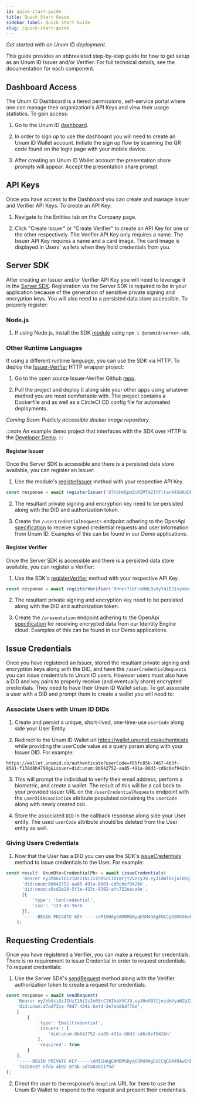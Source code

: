 ```yaml
---
id: quick-start-guide
title: Quick Start Guide
sidebar_label: Quick Start Guide
slug: /quick-start-guide
---
```



*Get started with an Unum ID deployment.*

This guide provides an abbreviated step-by-step guide for how to get setup as an Unum ID Issuer and/or Verifier. For full technical details, see the documentation for each component.

## Dashboard Access
The Unum ID Dashboard is a tiered permissions, self-service portal where one can manage their organization's API Keys and view their usage statistics. To gain access:

1. Go to the Unum ID [dashboard](https://dashboard.unumid.co/).

2. In order to sign up to use the dashboard you will need to create an Unum ID Wallet account. Initiate the sign up flow by scanning the QR code found on the login page with your mobile device.

3. After creating an Unum ID Wallet account the presentation share prompts will appear. Accept the presentation share prompt.

## API Keys
Once you have access to the Dashboard you can create and manage Issuer and Verifier API Keys. To create an API Key:

1. Navigate to the Entities tab on the Company page.

2. Click "Create Issuer" or "Create Verifier" to create an API Key for one or the other respectively. The Verifier API Key only requires a name. The Issuer API Key requires a name and a card image. The card image is displayed in Users' wallets when they hold credentials from you.

## Server SDK
After creating an Issuer and/or Verifier API Key you will need to leverage it in the [Server SDK](https://github.com/UnumID/server-sdk-typescript). Registration via the Server SDK is required to be in your application because of the generation of sensitive private signing and encryption keys. You will also need to a persisted data store accessible. To properly register:

### Node.js
1. If using Node.js, install the SDK [module](https://www.npmjs.com/package/@unumid/server-sdk) using `npm i @unumid/server-sdk`.

### Other Runtime Languages 
If using a different runtime language, you can use the SDK via HTTP. To deploy the [Issuer-Verifier](https://github.com/UnumID/issuer-verifier-app) HTTP wrapper project:

1. Go to the open source Issuer-Verifier Github [repo](https://github.com/UnumID/issuer-verifier-app).

2. Pull the project and deploy it along side your other apps using whatever method you are most comfortable with. The project contains a Dockerfile and as well as a CircleCI CD config file for automated deployments.

*Coming Soon: Publicly accessible docker image repository.*

:::note
An example demo project that interfaces with the SDK over HTTP is the [Developer Demo](/developer-demo).
:::

#### Register Issuer
Once the Server SDK is accessible and there is a persisted data store available, you can register an Issuer:

1. Use the module's [registerIssuer](https://docs.unumid.co/server-sdk#registerissuer) method with your respective API Key.

```typescript title="Example registerIssuer"
const response = await registerIssuer('U7nbHmEpmZuRZMTA2ItFltan64SGKoDLYn7cMnpe4w2=', 'https://api.acme.com');
```

2. The resultant private signing and encryption key need to be persisted along with the DID and authorization token.

3. Create the `/userCredentialRequests` endpoint adhering to the OpenApi [specification](https://gist.github.com/UnumIDMachine/146a0a428c683b756efd8240b31a4678) to receive signed <Tip type="subject"/> credential requests and user <Tip type="DID"/> information from Unum ID. Examples of this can be found in our Demo applications.

#### Register Verifier
Once the Server SDK is accessible and there is a persisted data store available, you can register a Verifier:

1. Use the SDK's [registerVerifier](https://docs.unumid.co/server-sdk#registerverifier) method with your respective API Key.

```typescript title="Example registerVerifier"
const response = await registerVerifier('0Hner7ibF/aHWLBvUyY4iDJ1xymbef0lzMxiS0eTGoS=', 'https://api.acme.com');
```

2. The resultant private signing and encryption key need to be persisted along with the DID and authorization token.

3. Create the `/presentation` endpoint adhering to the OpenApi [specification](https://gist.github.com/UnumIDMachine/a2d71f12b0596a62c9dcc4de7a255f4f) for receiving encrypted <Tip type="presentation"/> data from our Identity Engine cloud. Examples of this can be found in our Demo applications.

## Issue Credentials
Once you have registered an Issuer, stored the resultant private signing and encryption keys along with the DID, and have the `/userCredentialRequests` you can issue credentials to Unum ID users. However users must also have a DID and key pairs to properly receive (and eventually share) encrypted credentials. They need to have their Unum ID Wallet setup. To get associate a user with a DID and prompt them to create a wallet you will need to:

### Associate Users with Unum ID DIDs
1. Create and persist a unique, short-lived, one-time-use `userCode` along side your User Entity.

2. Redirect to the Unum ID Wallet url https://wallet.unumid.co/authenticate while providing the userCode value as a query param along with your Issuer DID. For example:

```
https://wallet.unumid.co/authenticate?userCode=f85fc85b-7467-4b3f-8581-f138d8b4798g&issuer=did:unum:8b642752-aa85-491a-80d3-cd6c0ef9426n
```

3. This will prompt the individual to verify their email address, perform a biometric, and create a wallet. The result of this will be a call back to your provided issuer URL on the `/userCredentialRequests` endpoint with the `userDidAssociation` attribute populated containing the `userCode` along with newly created `DID`.

4. Store the associated `DID` in the callback response along side your User entity. The used `userCode` attribute should be deleted from the User entity as well.

### Giving Users Credentials
1. Now that the User has a DID you can use the SDK's [issueCredentials](https://docs.unumid.co/server-sdk#issuecredentials) method to issue credentials to the User. For example: 

```typescript title="Example issueCredentials"
const result: UnumDto<CredentialPb> = await issueCredentials(
      'Bearer eyJhbGciOiJIUzI1NiIsInR5cCI6ImFjY2VzcyJ9.eyJ1dWlkIjoiODg1ZDQxZjktYWFiNS00YTQ1LWE2ZTUtYWY1NjM1YjlkNGI5IiwiZGlkIjpudWxsLCJlbWFpbCI6InJheSs4MDAwQHVudW1pZC5jbyIsImlhdCI6MTY1NDMwODUxNCwiZXhwIjoxNjYyOTQ4NTE0LCJhdWQiOiJsb2NhbGhvc3QiLCJpc3MiOiJmZWF0aGVycyIsInN1YiI6Ijg4NWQ0MWY5LWFhYjUtNGE0NS1hNmU1LWFmNTYzNWI5ZDRiOSIsImp0aSI6ImJjOTNjNGMyLTg5NDQtNDMxYS1iZTY5LTQ2ZjBjNDA2MjBjYSJ9.zS5ZWBxjotHpuBHUN3pDn8J8ygDFYGD3ASmJVYSt7Wc',
      'did:unum:8b642752-aa85-491a-80d3-cd6c0ef9426n',
      'did:unum:a0cd2e20-5f3e-423c-8382-afc722eaca9e',
      [{
          'type': 'SsnCredential',
          'ssn': '123-45-5678
      }],
      '-----BEGIN PRIVATE KEY-----\nMIGHAgEAMBMGByqGSM49AgEGCCqGSM49AwEHBG0wawIBAQQgw7wRQL1EUsLk08auyjhlHV0atw0wqQGjtP3wkAIz8uChRANCAARfUK8OjrArOokLQau9W3siHlxxtt9/FGjdiiL1YM8PqHqhmgscc6oSdUUKfA/HZaf9m2yEQqQPyoFR1R16Ck/8\n-----END PRIVATE KEY-----'
    );
```

## Requesting Credentials
Once you have registered a Verifier, you can make a request for credentials. There is no requirement to issue Credential in order to request credentials. To request credentials:

1. Use the Server SDK's [sendRequest](https://docs.unumid.co/server-sdk#sendrequest) method along with the Verifier authorization token to create a request for credentials.

```typescript title="Example sendRequest"
const response = await sendRequest(
    'Bearer eyJhbGciOiJIUzI1NiIsInR5cCI6IkpXVCJ9.eyJ0eXBlIjoidmVyaWZpZXIiLCJ1dWlkIjoiNWJmZTZkNzktMzdkNy00ODNiLTgyZGMtYzZhYWJhMjUzOTE2IiwiZGlkIjoiZGlkOnVudW06ZDdhZDczMWUtNzBkNy00MzQxLWJlNGQtM2U3ZWIwNmRmNzZlIiwiZXhwIjoxNjQzMTc0NjM4Ljc4NCwiaWF0IjoxNjQzMTc0NjcyfQ.WLNlP-A_8DjTvmmKt6z8CfD6whh5aQHIYgT9nYjuPn0',
    'did:unum:d7ad731e-70d7-4341-be4d-3e7eb06df76e',
    [
        {
            'type':'EmailCredential',
            'issuers': [
                'did:unum:8b642752-aa85-491a-80d3-cd6c0ef9426n'
            ], 
            'required': true
        }
    ],
    '-----BEGIN PRIVATE KEY-----\nMIGHAgEAMBMGByqGSM49AgEGCCqGSM49AwEHBG0wawIBAQQgw7wRQL1EUsLk08auyjhlHV0atw0wqQGjtP3wkAIz8uChRANCAARfUK8OjrArOokLQau9W3siHlxxtt9/FGjdiiL1YM8PqHqhmgscc6oSdUUKfA/HZaf9m2yEQqQPyoFR1R16Ck/8\n-----END PRIVATE KEY-----',
    '7a1b0e37-efda-4b92-873b-ad7a8491175d'
);
```

2. Direct the user to the response's `deeplink` URL for them to use the Unum ID Wallet to respond to the request and present their credentials.
